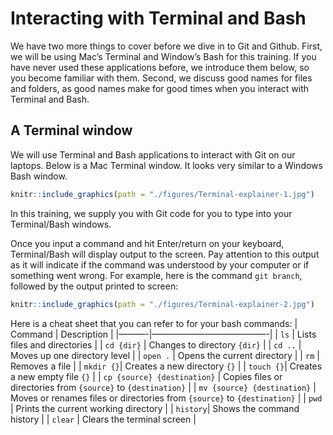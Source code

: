 # Interacting with Terminal and Bash

We have two more things to cover before we dive in to Git and Github. First,
we will be using Mac's Terminal and Window's Bash for this training. If you 
have never used these applications before, we introduce them below, so you 
become familiar with them. Second, we discuss good names for files and folders,
as good names make for good times when you interact with Terminal and Bash.

## A Terminal window

We will use Terminal and Bash applications to interact with Git on our laptops. 
Below is a Mac Terminal window. It looks very similar to a Windows Bash window.

```r
knitr::include_graphics(path = "./figures/Terminal-explainer-1.jpg")
```

In this training, we supply you with Git code for you to type into 
your Terminal/Bash windows. 

Once you input a command and hit Enter/return on 
your keyboard, Terminal/Bash will display output to the screen. Pay attention
to this output as it will indicate if the command was understood by your 
computer or if something went wrong. For example, here is the command 
`git branch`, followed by the output printed to screen:

```r
knitr::include_graphics(path = "./figures/Terminal-explainer-2.jpg")
```

Here is a cheat sheet that you can refer to for your bash commands: 
| Command  | Description                            |
|----------|----------------------------------------|
| `ls`     | Lists files and directories            |
| `cd {dir}`  | Changes to directory `{dir}`              |
| `cd ..`  | Moves up one directory level           |
| `open .` | Opens the current directory            |
| `rm`     | Removes a file                         |
| `mkdir {}`| Creates a new directory `{}`          |
| `touch {}`| Creates a new empty file `{}`         |
| `cp {source} {destination}` | Copies files or directories from `{source}` to `{destination}` |
| `mv {source} {destination}` | Moves or renames files or directories from `{source}` to `{destination}` |
| `pwd`    | Prints the current working directory   |
| `history`| Shows the command history              |
| `clear`  | Clears the terminal screen             |
